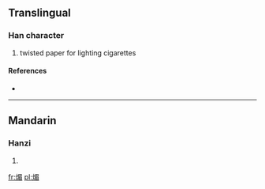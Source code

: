 ==Translingual==

===Han character===
{{Han char|rn=86|rad=火|as=09|sn=13|four=9786<sub>7</sub>|canj=火日竹山 (FAHU)}}

# twisted paper for lighting cigarettes

====References====
* {{Han ref|kx=0677.170|dkj=19209|dj=1088.050|hdz=32220.060|uh=715D|ud=29021|bh=DE71|bd=56945}}

----

==Mandarin==

===Hanzi===
{{cmn-hanzi|pin=[[mèi]] ([[mei4]])|wg=mei<sup>4</sup>}}

# {{defn|Mandarin|sort=火09}}

[[fr:煝]]
[[pl:煝]]